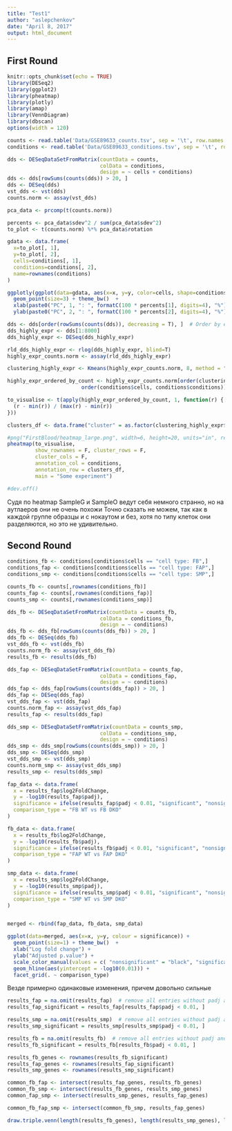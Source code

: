 ```yaml
---
title: "Test1"
author: "aslepchenkov"
date: "April 8, 2017"
output: html_document
---
```

## First Round

```r
knitr::opts_chunk$set(echo = TRUE)
library(DESeq2)
library(ggplot2)
library(pheatmap)
library(plotly)
library(amap)
library(VennDiagram)
library(dbscan)
options(width = 120)
```

```r
counts <- read.table('Data/GSE89633_counts.tsv', sep = '\t', row.names = 1, header=1)
conditions <- read.table('Data/GSE89633_conditions.tsv', sep = '\t', row.names = 1, header=1)
```


```r
dds <- DESeqDataSetFromMatrix(countData = counts,
                              colData = conditions,
                              design = ~ cells + conditions)
dds <- dds[rowSums(counts(dds)) > 20, ]
dds <- DESeq(dds)
vst_dds <- vst(dds)
counts.norm <- assay(vst_dds)
```


```r
pca_data <- prcomp(t(counts.norm))

percents <- pca_data$sdev^2 / sum(pca_data$sdev^2)
to_plot <- t(counts.norm) %*% pca_data$rotation

gdata <- data.frame(
  x=to_plot[, 1],
  y=to_plot[, 2],
  cells=conditions[, 1],
  conditions=conditions[, 2],
  name=rownames(conditions)
)

ggplotly(ggplot(data=gdata, aes(x=x, y=y, color=cells, shape=conditions, text=name)) +
  geom_point(size=3) + theme_bw()  +
  xlab(paste0("PC", 1, ": ", formatC(100 * percents[1], digits=4), "%")) +
  ylab(paste0("PC", 2, ": ", formatC(100 * percents[2], digits=4), "%")))

```

```r

dds <- dds[order(rowSums(counts(dds)), decreasing = T), ]  # Order by expression level
dds_highly_expr <- dds[1:8000]  
dds_highly_expr <- DESeq(dds_highly_expr)

rld_dds_highly_expr <- rlog(dds_highly_expr, blind=T)
highly_expr_counts.norm <- assay(rld_dds_highly_expr)

clustering_highly_expr <- Kmeans(highly_expr_counts.norm, 8, method = "correlation", iter.max = 20000)

highly_expr_ordered_by_count <- highly_expr_counts.norm[order(clustering_highly_expr$cluster), 
                        order(conditions$cells, conditions$conditions)]

to_visualise <- t(apply(highly_expr_ordered_by_count, 1, function(r) {
  (r - min(r)) / (max(r) - min(r))
}))

clusters_df <- data.frame("cluster" = as.factor(clustering_highly_expr$cluster))

#png("FirstBlood/heatmap_large.png", width=6, height=20, units="in", res=300)
pheatmap(to_visualise, 
         show_rownames = F, cluster_rows = F,
         cluster_cols = F,
         annotation_col = conditions, 
         annotation_row = clusters_df,
         main = "Some experiment")

#dev.off()
```

Судя по heatmap SampleG и SampleO ведут себя немного странно, но на аутлаеров они не очень похожи
Точно сказать не можем, так как в каждой группе образцы и с нокаутом и без, хотя по типу клеток они разделяются, но это не удивительно.



## Second Round

```r
conditions_fb <- conditions[conditions$cells == "cell type: FB",]
conditions_fap <- conditions[conditions$cells == "cell type: FAP",]
conditions_smp <- conditions[conditions$cells == "cell type: SMP",]

counts_fb <- counts[,rownames(conditions_fb)]
counts_fap <- counts[,rownames(conditions_fap)]
counts_smp <- counts[,rownames(conditions_smp)]
```

```r

dds_fb <- DESeqDataSetFromMatrix(countData = counts_fb,
                              colData = conditions_fb,
                              design = ~ conditions)
dds_fb <- dds_fb[rowSums(counts(dds_fb)) > 20, ]
dds_fb <- DESeq(dds_fb)
vst_dds_fb <- vst(dds_fb)
counts.norm_fb <- assay(vst_dds_fb)
results_fb <- results(dds_fb)

```


```r

dds_fap <- DESeqDataSetFromMatrix(countData = counts_fap,
                              colData = conditions_fap,
                              design = ~ conditions)
dds_fap <- dds_fap[rowSums(counts(dds_fap)) > 20, ]
dds_fap <- DESeq(dds_fap)
vst_dds_fap <- vst(dds_fap)
counts.norm_fap <- assay(vst_dds_fap)
results_fap <- results(dds_fap)

```

```r

dds_smp <- DESeqDataSetFromMatrix(countData = counts_smp,
                              colData = conditions_smp,
                              design = ~ conditions)
dds_smp <- dds_smp[rowSums(counts(dds_smp)) > 20, ]
dds_smp <- DESeq(dds_smp)
vst_dds_smp <- vst(dds_smp)
counts.norm_smp <- assay(vst_dds_smp)
results_smp <- results(dds_smp)

```

```r
fap_data <- data.frame(
  x = results_fap$log2FoldChange,
  y = -log10(results_fap$padj),
  significance = ifelse(results_fap$padj < 0.01, "significant", "nonsignificant"),
  comparison_type = "FB WT vs FB DKO"
)

fb_data <- data.frame(
  x = results_fb$log2FoldChange,
  y = -log10(results_fb$padj),
  significance = ifelse(results_fb$padj < 0.01, "significant", "nonsignificant"),
  comparison_type = "FAP WT vs FAP DKO"
)

smp_data <- data.frame(
  x = results_smp$log2FoldChange,
  y = -log10(results_smp$padj),
  significance = ifelse(results_smp$padj < 0.01, "significant", "nonsignificant"),
  comparison_type = "SMP WT vs SMP DKO"
)


merged <- rbind(fap_data, fb_data, smp_data)

ggplot(data=merged, aes(x=x, y=y, colour = significance)) +
  geom_point(size=1) + theme_bw()  +
  xlab("Log fold change") +
  ylab("Adjusted p.value") + 
  scale_color_manual(values = c( "nonsignificant" = "black", "significant" = "red"), limits = c("nonsignificant", "significant")) +
  geom_hline(aes(yintercept = -log10(0.01))) + 
  facet_grid(. ~ comparison_type)
```
Везде примерно одинаковые изменения, причем довольно сильные

```r
results_fap = na.omit(results_fap)  # remove all entries without padj and other columns
results_fap_significant = results_fap[results_fap$padj < 0.01, ]

results_smp = na.omit(results_smp)  # remove all entries without padj and other columns
results_smp_significant = results_smp[results_smp$padj < 0.01, ]

results_fb = na.omit(results_fb)  # remove all entries without padj and other columns
results_fb_significant = results_fb[results_fb$padj < 0.01, ]

results_fb_genes <- rownames(results_fb_significant)
results_fap_genes <- rownames(results_fap_significant)
results_smp_genes <- rownames(results_smp_significant)

common_fb_fap <- intersect(results_fap_genes, results_fb_genes)
common_fb_smp <- intersect(results_fb_genes, results_smp_genes)
common_fap_smp <- intersect(results_smp_genes, results_fap_genes)

common_fb_fap_smp <- intersect(common_fb_smp, results_fap_genes)

draw.triple.venn(length(results_fb_genes), length(results_smp_genes), length(results_fap_genes), length(common_fb_smp), length(common_fap_smp), length(common_fb_fap), length(common_fb_fap_smp), category = c("FAB", "FAP", "SMP"))

```


